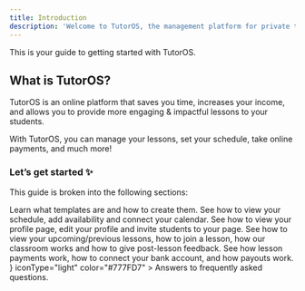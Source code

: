 ```yaml
---
title: Introduction
description: 'Welcome to TutorOS, the management platform for private tutors.'
---
```


This is your guide to getting started with TutorOS.

## What is TutorOS?

TutorOS is an online platform that saves you time, increases your income, and allows you to provide more engaging & impactful lessons to your students.

With TutorOS, you can manage your lessons, set your schedule, take online payments, and much more!

### Let’s get started ✨

This guide is broken into the following sections:

<CardGroup cols={2}>
  <Card
    title="Lesson Templates"
    icon="pen-to-square"
    href="https://mintlify.com/docs/quickstart"
  >
    Learn what templates are and how to create them.
  </Card>
  <Card
    title="Schedule"
    icon="image"
    href="https://mintlify.com/docs/development"
  >
    See how to view your schedule, add availability and connect your calendar.
  </Card>
  <Card
    title="Profile"
    icon="image"
    href="https://mintlify.com/docs/development"
  >
    See how to view your profile page, edit your profile and invite students to your page.
  </Card>
  <Card
    title="Managing Lessons"
    icon="image"
    href="https://mintlify.com/docs/development"
  >
    See how to view your upcoming/previous lessons, how to join a lesson, how our classroom works and
    how to give post-lesson feedback.
  </Card>
  <Card
    title="Payments"
    img="logo/credit-card-thin.svg"
    href="https://mintlify.com/docs/development"
  >
    See how lesson payments work, how to connect your bank account, and how payouts work.
  </Card>
  <Card
    title="FAQ"
    icon={<FontAwesomeIcon icon="fa-credit-card-front" />}
    iconType="light"
    color="#777FD7"
  >
    Answers to frequently asked questions.
  </Card>
</CardGroup>
